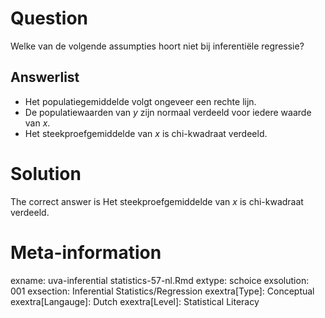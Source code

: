 Question
========

Welke van de volgende assumpties hoort niet bij inferentiële regressie? 

Answerlist
----------
* Het populatiegemiddelde volgt ongeveer een rechte lijn.
* De populatiewaarden van *y* zijn normaal verdeeld voor iedere waarde van *x*.
* Het steekproefgemiddelde van *x* is chi-kwadraat verdeeld.

Solution
========

The correct answer is  Het steekproefgemiddelde van *x* is chi-kwadraat verdeeld. 

Meta-information
================
exname: uva-inferential statistics-57-nl.Rmd 
extype: schoice 
exsolution: 001 
exsection: Inferential Statistics/Regression
exextra[Type]: Conceptual
exextra[Langauge]: Dutch 
exextra[Level]: Statistical Literacy
